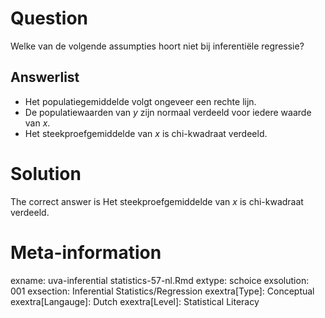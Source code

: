 Question
========

Welke van de volgende assumpties hoort niet bij inferentiële regressie? 

Answerlist
----------
* Het populatiegemiddelde volgt ongeveer een rechte lijn.
* De populatiewaarden van *y* zijn normaal verdeeld voor iedere waarde van *x*.
* Het steekproefgemiddelde van *x* is chi-kwadraat verdeeld.

Solution
========

The correct answer is  Het steekproefgemiddelde van *x* is chi-kwadraat verdeeld. 

Meta-information
================
exname: uva-inferential statistics-57-nl.Rmd 
extype: schoice 
exsolution: 001 
exsection: Inferential Statistics/Regression
exextra[Type]: Conceptual
exextra[Langauge]: Dutch 
exextra[Level]: Statistical Literacy
